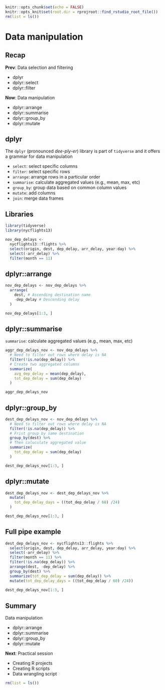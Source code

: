 ```r
knitr::opts_chunk$set(echo = FALSE)
knitr::opts_knit$set(root.dir = rprojroot::find_rstudio_root_file())
rm(list = ls())
```



# Data manipulation



## Recap

**Prev**: Data selection and filtering

- dplyr
- dplyr::select
- dplyr::filter

**Now**: Data manipulation

- dplyr::arrange
- dplyr::summarise
- dplyr::group_by
- dplyr::mutate



## dplyr

The `dplyr` (pronounced *dee-ply-er*) library is part of `tidyverse` and it offers a grammar for data manipulation

- `select`: select specific columns
- `filter`: select specific rows
- `arrange`: arrange rows in a particular order
- `summarise`: calculate aggregated values (e.g., mean, max, etc)
- `group_by`: group data based on common column values
- `mutate`: add columns
- `join`: merge data frames


## Libraries

```r
library(tidyverse)
library(nycflights13)

nov_dep_delays <- 
  nycflights13::flights %>%
  select(origin, dest, dep_delay, arr_delay, year:day) %>%
  select(-arr_delay) %>%
  filter(month == 11)
```



## dplyr::arrange

```r
nov_dep_delays <- nov_dep_delays %>%
  arrange( 
    dest, # Ascending destination name
    -dep_delay # Descending delay
  )

nov_dep_delays[1:3, ]
```



## dplyr::summarise

`summarise`: calculate aggregated values (e.g., mean, max, etc)

```r
aggr_dep_delays_nov <- nov_dep_delays %>%
  # Need to filter out rows where delay is NA
  filter(!is.na(dep_delay)) %>%
  # Create two aggregated columns
  summarize(
    avg_dep_delay = mean(dep_delay), 
    tot_dep_delay = sum(dep_delay)
  )

aggr_dep_delays_nov
```



## dplyr::group_by

```r
dest_dep_delays_nov <- nov_dep_delays %>%
  # Need to filter out rows where delay is NA
  filter(!is.na(dep_delay)) %>%
  # Frist group by same destination
  group_by(dest) %>%
  # Then caluculate aggregated value
  summarize(
    tot_dep_delay = sum(dep_delay)
  )

dest_dep_delays_nov[1:3, ]
```



## dplyr::mutate

```r
dest_dep_delays_nov <- dest_dep_delays_nov %>%
  mutate(
    tot_dep_delay_days = ((tot_dep_delay / 60) /24)
  )

dest_dep_delays_nov[1:3, ]
```


## Full pipe example

```r
dest_dep_delays_nov <- nycflights13::flights %>%
  select(origin, dest, dep_delay, arr_delay, year:day) %>%
  select(-arr_delay) %>%
  filter(month == 11) %>%
  filter(!is.na(dep_delay)) %>%
  arrange(dest, -dep_delay) %>%
  group_by(dest) %>%
  summarize(tot_dep_delay = sum(dep_delay)) %>%
  mutate(tot_dep_delay_days = ((tot_dep_delay / 60) /24))
  
dest_dep_delays_nov[1:3, ]
```



## Summary

Data manipulation

- dplyr::arrange
- dplyr::summarise
- dplyr::group_by
- dplyr::mutate

**Next**: Practical session

- Creating R projects
- Creating R scripts
- Data wrangling script

```r
rm(list = ls())
```